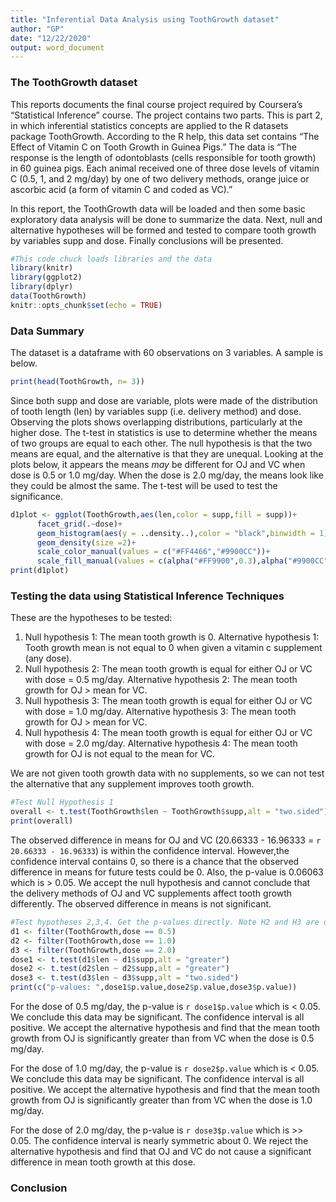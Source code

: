 ```yaml
---
title: "Inferential Data Analysis using ToothGrowth dataset"
author: "GP"
date: "12/22/2020"
output: word_document
---
```


### The ToothGrowth dataset
This reports documents the final course project required by Coursera's "Statistical Inference" course. The project contains two parts. This is part 2, in which inferential statistics concepts are applied to the R datasets package ToothGrowth. According to the R help, this data set contains "The Effect of Vitamin C on Tooth Growth in Guinea Pigs." The data is "The response is the length of odontoblasts (cells responsible for tooth growth) in 60 guinea pigs. Each animal received one of three dose levels of vitamin C (0.5, 1, and 2 mg/day) by one of two delivery methods, orange juice or ascorbic acid (a form of vitamin C and coded as VC)."

In this report, the ToothGrowth data will be loaded and then some basic exploratory data analysis will be done to summarize the data. Next, null and alternative hypotheses will be formed and tested to compare tooth growth by variables supp and dose. Finally conclusions will be presented.

```r
#This code chuck loads libraries and the data
library(knitr) 
library(ggplot2)
library(dplyr)
data(ToothGrowth)
knitr::opts_chunk$set(echo = TRUE)
```
### Data Summary
The dataset is a dataframe with 60 observations on 3 variables. A sample is below. 

```r
print(head(ToothGrowth, n= 3))
```

Since both supp and dose are variable, plots were made of the distribution of tooth length (len) by variables supp (i.e. delivery method) and dose. Observing the plots shows overlapping distributions, particularly at the higher dose. The t-test in statistics is use to determine whether the means of two groups are equal to each other. The null hypothesis is that the two means are equal, and the alternative is that they are unequal. Looking at the plots below, it appears the means *may* be different for OJ and VC when dose is 0.5 or 1.0 mg/day. When the dose is 2.0 mg/day, the means look like they could be almost the same. The t-test will be used to test the significance.
```r
d1plot <- ggplot(ToothGrowth,aes(len,color = supp,fill = supp))+
      facet_grid(.~dose)+
      geom_histogram(aes(y = ..density..),color = "black",binwidth = 1)+
      geom_density(size =2)+
      scale_color_manual(values = c("#FF4466","#9900CC"))+
      scale_fill_manual(values = c(alpha("#FF9900",0.3),alpha("#9900CC",.3)))
print(d1plot)

```

### Testing the data using Statistical Inference Techniques
These are the hypotheses to be tested:

1. Null hypothesis 1: The mean tooth growth is 0.
Alternative hypothesis 1: Tooth growth mean is not equal to 0 when given a vitamin c supplement (any dose).
2. Null hypothesis 2: The mean tooth growth is equal for either OJ or VC with dose = 0.5 mg/day.
Alternative hypothesis 2: The mean tooth growth for OJ > mean for VC.
3. Null hypothesis 3: The mean tooth growth is equal for either OJ or VC with dose = 1.0 mg/day.
Alternative hypothesis 3: The mean tooth growth for OJ > mean for VC.
4. Null hypothesis 4: The mean tooth growth is equal for either OJ or VC with dose = 2.0 mg/day.
Alternative hypothesis 4: The mean tooth growth for OJ is not equal to the mean for VC.

We are not given tooth growth data with no supplements, so we can not test the alternative that any supplement improves tooth growth.
```r
#Test Null Hypothesis 1
overall <- t.test(ToothGrowth$len ~ ToothGrowth$supp,alt = "two.sided")
print(overall)
```
The observed difference in means for OJ and VC (20.66333 - 16.96333 = `r 20.66333 - 16.96333`) is within the confidence interval. However,the confidence interval contains 0, so there is a chance that the observed difference in means for future tests could be 0. Also, the p-value is 0.06063 which is > 0.05. We accept the null hypothesis and cannot conclude that the delivery methods of OJ and VC supplements affect tooth growth differently. The observed difference in means is not significant. 

```r
#Test hypotheses 2,3,4. Get the p-values directly. Note H2 and H3 are one-sided
d1 <- filter(ToothGrowth,dose == 0.5)
d2 <- filter(ToothGrowth,dose == 1.0)
d3 <- filter(ToothGrowth,dose == 2.0)
dose1 <- t.test(d1$len ~ d1$supp,alt = "greater")
dose2 <- t.test(d2$len ~ d2$supp,alt = "greater")
dose3 <- t.test(d3$len ~ d3$supp,alt = "two.sided")
print(c("p-values: ",dose1$p.value,dose2$p.value,dose3$p.value))
```
For the dose of 0.5 mg/day, the p-value is `r dose1$p.value` which is < 0.05. We conclude this data may be significant. The confidence interval is all positive. We accept the alternative hypothesis and find that the mean tooth growth from OJ is significantly greater than from VC when the dose is 0.5 mg/day.

For the dose of 1.0 mg/day, the p-value is `r dose2$p.value` which is < 0.05. We conclude this data may be significant. The confidence interval is all positive. We accept the alternative hypothesis and find that the mean tooth growth from OJ is significantly greater than from VC when the dose is 1.0 mg/day.

For the dose of 2.0 mg/day, the p-value is `r dose3$p.value` which is >> 0.05. The confidence interval is nearly symmetric about 0. We reject the alternative hypothesis and find that OJ and VC do not cause a significant difference in mean tooth growth at this dose.

### Conclusion

